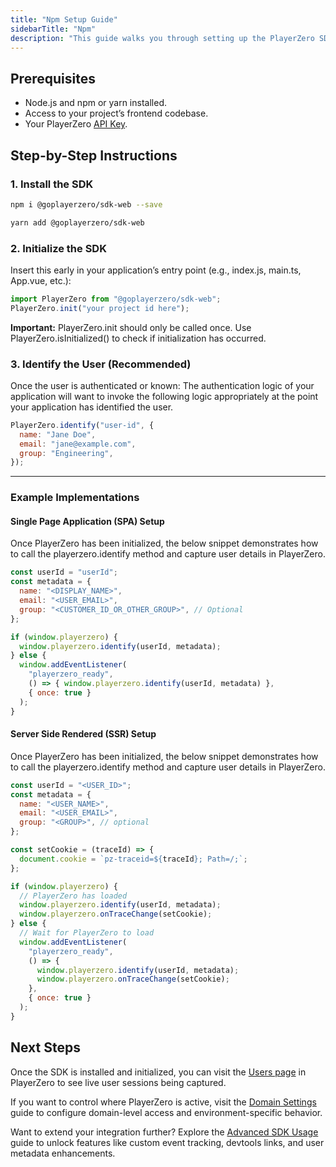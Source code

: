```yaml
---
title: "Npm Setup Guide"
sidebarTitle: "Npm"
description: "This guide walks you through setting up the PlayerZero SDK using npm to start monitoring and improving your frontend applications."
---
```


## Prerequisites
- Node.js and npm or yarn installed.
- Access to your project’s frontend codebase.
- Your PlayerZero [API Key](https://go.playerzero.app/setting/api-tokens).

## Step-by-Step Instructions

### 1. Install the SDK

```bash npm
npm i @goplayerzero/sdk-web --save
```

```bash yarn
yarn add @goplayerzero/sdk-web
```

### 2. Initialize the SDK

Insert this early in your application’s entry point (e.g., index.js, main.ts, App.vue, etc.):

```javascript
import PlayerZero from "@goplayerzero/sdk-web";
PlayerZero.init("your project id here");
```

**Important:** PlayerZero.init should only be called once.
Use PlayerZero.isInitialized() to check if initialization has occurred.

### 3. Identify the User (Recommended)
Once the user is authenticated or known: The authentication logic of your application will want to invoke the following logic appropriately at the point your application has identified the user.

```javascript
PlayerZero.identify("user-id", {
  name: "Jane Doe",
  email: "jane@example.com",
  group: "Engineering",
});
```

---
### Example Implementations

#### Single Page Application (SPA) Setup

Once PlayerZero has been initialized, the below snippet demonstrates how to call the playerzero.identify method and capture user details in PlayerZero.

```javascript
const userId = "userId";
const metadata = {
  name: "<DISPLAY_NAME>",
  email: "<USER_EMAIL>",
  group: "<CUSTOMER_ID_OR_OTHER_GROUP>", // Optional
};

if (window.playerzero) {
  window.playerzero.identify(userId, metadata);
} else {
  window.addEventListener(
    "playerzero_ready",
    () => { window.playerzero.identify(userId, metadata) },
    { once: true }
  );
}
```

#### Server Side Rendered (SSR) Setup

Once PlayerZero has been initialized, the below snippet demonstrates how to call the playerzero.identify method and capture user details in PlayerZero.

```javascript
const userId = "<USER_ID>";
const metadata = {
  name: "<USER_NAME>",
  email: "<USER_EMAIL>",
  group: "<GROUP>", // optional
};

const setCookie = (traceId) => {
  document.cookie = `pz-traceid=${traceId}; Path=/;`;
};

if (window.playerzero) {
  // PlayerZero has loaded
  window.playerzero.identify(userId, metadata);
  window.playerzero.onTraceChange(setCookie);
} else {
  // Wait for PlayerZero to load
  window.addEventListener(
    "playerzero_ready",
    () => {
      window.playerzero.identify(userId, metadata);
      window.playerzero.onTraceChange(setCookie);
    },
    { once: true }
  );
}
```


## Next Steps

Once the SDK is installed and initialized, you can visit the [Users page](https://go.playerzero.app/users) in PlayerZero to see live user sessions being captured.

If you want to control where PlayerZero is active, visit the [Domain Settings](/developer-guide/configuration-guides/capturing-user-sessions/domain-settings) guide to configure domain-level access and environment-specific behavior.

Want to extend your integration further? Explore the [Advanced SDK Usage](/developer-guide/configuration-guides/capturing-user-sessions/advanced-usage) guide to unlock features like custom event tracking, devtools links, and user metadata enhancements.
